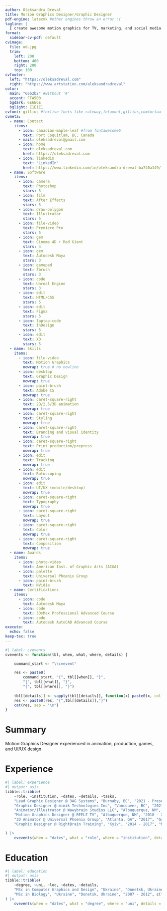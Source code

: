 ```yaml
---
author: Oleksandra Dreval
title: Morion Graphics Designer/Graphic Designer
pdf-engine: latexmk #other engines throw an error :(
tagline: |
  I create awesome motion graphics for TV, marketing, and social media. Besides that I am a universe lover always eager to learn new cool stuff and grow my skills!
format:
  sidebar-cv-pdf: default
cvimage:
  file: od.jpg
  trim:
    left: 200 
    bottom: 400
    right: 200
    top: 100
cvfooter:
  left: "https://oleksadreval.com"
  right: "https://www.artstation.com/aleksandradreval"
color:
  main: "66b2b2" #without '#'
  accent: FFA500
  bgdark: 6E6E6E
  bglight: E1E1E1
cvfont: gillius #texlive fonts like raleway,fetamont,gillius,comfortaa
cvmeta:
  - name: Contact
    items:
      - icon: canadian-maple-leaf #from fontawesome5
        text: Port Coquitlam, BC, Canada
      - mail: oleksadreval@gmail.com
      - icon: home
        text: oleksadreval.com
        href: https://oleksadreval.com
      - icon: linkedin
        text: "LinkedIn"
        href: https://www.linkedin.com/in/oleksandra-dreval-ba740a149/
  - name: Software
    items:
      - icon: camera
        text: Photoshop
        stars: 5
      - icon: film
        text: After Effects
        stars: 5
      - icon: draw-polygon
        text: Illustrator
        stars: 5
      - icon: file-video
        text: Premiere Pro
        stars: 5
      - icon: gem
        text: Cinema 4D + Red Giant
        stars: 4
      - icon: gem
        text: Autodesk Maya
        stars: 3
      - icon: gamepad
        text: Zbrush
        stars: 3
      - icon: code
        text: Unreal Engine
        stars: 3
      - icon: edit
        text: HTML/CSS
        stars: 5
      - icon: edit
        text: Figma
        stars: 5
      - icon: laptop-code
        text: InDesign
        stars: 5
      - icon: edit
        text: XD
        stars: 5
  - name: Skills
    items:
      - icon: file-video
        text: Motion Graphics
        nowrap: true # no newline
      - icon: desktop
        text: Graphic Design
        nowrap: true
      - icon: paint-brush
        text: Adobe CS
        nowrap: true
      - icon: caret-square-right
        text: 2D/2.5/3D animation
        nowrap: true
      - icon: caret-square-right
        text: Styling
        nowrap: true
      - icon: caret-square-right
        text: Branding and visual identity
        nowrap: true
      - icon: caret-square-right
        text: Print production/prepress
        nowrap: true
      - icon: edit
        text: Tracking
        nowrap: true
      - icon: edit
        text: Rotoscoping
        nowrap: true
      - icon: edit
        text: UI/UX (mobile/desktop)
        nowrap: true
      - icon: caret-square-right
        text: Typography
        nowrap: true
      - icon: caret-square-right
        text: Layout
        nowrap: true
      - icon: caret-square-right
        text: Color
        nowrap: true
      - icon: caret-square-right
        text: Composition
        nowrap: true
  - name: Awards
    items:
      - icon: photo-video
        text: American Inst. of Graphic Arts (AIGA)
      - icon: palette
        text: Universal Phoenix Group
      - icon: paint-brush
        text: NVidia
  - name: Certifications
    items:
      - icon: code
        text: Autodesk Maya
      - icon: code
        text: 3DsMax Professional Advanced Course
      - icon: code
        text: Autodesk AutoCAD Advanced Course
execute:
  echo: false
keep-tex: true
---
```



```r
#| label: cvevents
cvevents <- function(tbl, when, what, where, details) {

    command_start <- "\\cvevent"

    res <- paste0(
        command_start, "{", tbl[[when]], "}", 
        "{", tbl[[what]], "}",
        "{", tbl[[where]], "}")
    
    tbl[[details]] <- sapply(tbl[[details]], function(x) paste0(x, collapse = ", "))
    res <- paste0(res, "{",tbl[[details]],"}")
    cat(res, sep = "\n")
}
```

# Summary

Motion Graphics Designer experienced in animation, production, games, and UI/UX design.

# Experience


```r
#| label: experience
#| output: asis
tibble::tribble(
    ~role, ~institution, ~dates, ~details, ~tasks,
    "Lead Graphic Designer @ 3AG Systems", "Burnaby, BC", "2021 - Present", "Marketing Department", c("Produced marketing materials from concept to delivery", "Designed UI/UX for desktop and mobile software products and web-sites", "Developed brand identity and guidelines", "Created production collaterals with efficient file-building methods"),
    "Graphic Designer @ mimik Technologies Inc", "Vancouver, BC", "2021 - 2021", "Marketing Department", c("Developed and executed corporate brand identity", "Created static graphics and videos to support brand development", "Conceptualized and designed UI/UX and web-site"),
    "Animator/Illustrator @ Wawybrain Studios LLC", "Albuquerque, NM", "2020 - 2021", "Game Design", c("Produced character design with animation and cinematics", "Developed concept art for in-game assets and marketing materials", "Created artworks and illustrations to promote storytelling"),
    "Motion Graphics Designer @ REELZ TV", "Albuquerque, NM", "2018 - 2020", "Marketing Department", c("Created motion graphics and key-art for on- and off-air graphics", "Enhanced video/photo to enhance visual appeal and maintain brand identity", "Interviewed potential recruits and trainined new team members", "Developed and executed branding strategies and maintained digital assets database"),
    "3D Animator @ Universal Phoenix Group", "Atlanta, GA", "2017", "Game design", c(),
    "Graphic Designer @ RightBrain Training", "Kyiv", "2014 - 2017", "Marketing Department", c()

) |>
    cvevents(when = "dates", what = "role", where = "institution", details = "tasks")
```

# Education

```r
#| label: education
#| output: asis
tibble::tribble(
    ~degree, ~uni, ~loc, ~dates, ~details,
    "MSc in Computer Graphics and Design", "Ukraine", "Donetsk, Ukraine", "2013 - 2016", c(""),
    "MSc in Biology", "Ukraine", "Donetsk, Ukraine", "2007 - 2012", c("")
) |>
    cvevents(when = "dates", what = "degree", where = "uni", details = "details")
```
